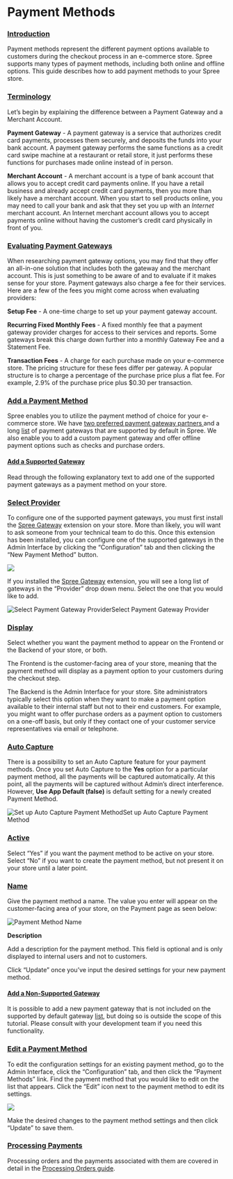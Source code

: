 # Payment Methods

### [Introduction](payment-methods.md#introduction) <a href="#introduction" id="introduction"></a>

Payment methods represent the different payment options available to customers during the checkout process in an e-commerce store. Spree supports many types of payment methods, including both online and offline options. This guide describes how to add payment methods to your Spree store.

### [Terminology](payment-methods.md#terminology) <a href="#terminology" id="terminology"></a>

Let’s begin by explaining the difference between a Payment Gateway and a Merchant Account.

**Payment Gateway** - A payment gateway is a service that authorizes credit card payments, processes them securely, and deposits the funds into your bank account. A payment gateway performs the same functions as a credit card swipe machine at a restaurant or retail store, it just performs these functions for purchases made online instead of in person.

**Merchant Account** - A merchant account is a type of bank account that allows you to accept credit card payments online. If you have a retail business and already accept credit card payments, then you more than likely have a merchant account. When you start to sell products online, you may need to call your bank and ask that they set you up with an _Internet_ merchant account. An Internet merchant account allows you to accept payments online without having the customer’s credit card physically in front of you.

### [Evaluating Payment Gateways](payment-methods.md#evaluating-payment-gateways) <a href="#evaluating-payment-gateways" id="evaluating-payment-gateways"></a>

When researching payment gateway options, you may find that they offer an all-in-one solution that includes both the gateway and the merchant account. This is just something to be aware of and to evaluate if it makes sense for your store. Payment gateways also charge a fee for their services. Here are a few of the fees you might come across when evaluating providers:

**Setup Fee** - A one-time charge to set up your payment gateway account.

**Recurring Fixed Monthly Fees** - A fixed monthly fee that a payment gateway provider charges for access to their services and reports. Some gateways break this charge down further into a monthly Gateway Fee and a Statement Fee.

**Transaction Fees** - A charge for each purchase made on your e-commerce store. The pricing structure for these fees differ per gateway. A popular structure is to charge a percentage of the purchase price plus a flat fee. For example, 2.9% of the purchase price plus $0.30 per transaction.

### [Add a Payment Method](payment-methods.md#add-a-payment-method) <a href="#add-a-payment-method" id="add-a-payment-method"></a>

Spree enables you to utilize the payment method of choice for your e-commerce store. We have [two preferred payment gateway partners ](https://developer/internals/payments#supported-gateways)and a long [list](https://github.com/Shopify/active\_merchant#supported-direct-payment-gateways) of payment gateways that are supported by default in Spree. We also enable you to add a custom payment gateway and offer offline payment options such as checks and purchase orders.

#### [Add a Supported Gateway](payment-methods.md#add-a-supported-gateway) <a href="#add-a-supported-gateway" id="add-a-supported-gateway"></a>

Read through the following explanatory text to add one of the supported payment gateways as a payment method on your store.

### [Select Provider](payment-methods.md#select-provider)

To configure one of the supported payment gateways, you must first install the [Spree Gateway](https://github.com/spree/spree\_gateway) extension on your store. More than likely, you will want to ask someone from your technical team to do this. Once this extension has been installed, you can configure one of the supported gateways in the Admin Interface by clicking the “Configuration” tab and then clicking the “New Payment Method” button.



![](/images//zrzut-ekranu-2021-08-19-161951.jpg)

If you installed the [Spree Gateway](https://github.com/spree/spree\_gateway) extension, you will see a long list of gateways in the “Provider” drop down menu. Select the one that you would like to add.

![Select Payment Gateway Provider](https://guides.spreecommerce.org/static/045c4baf8159b90b914f4691ebd6635b/7bb69/add\_payment\_provider.jpg)Select Payment Gateway Provider

### ****[**Display**](payment-methods.md#display)****

Select whether you want the payment method to appear on the Frontend or the Backend of your store, or both.

The Frontend is the customer-facing area of your store, meaning that the payment method will display as a payment option to your customers during the checkout step.

The Backend is the Admin Interface for your store. Site administrators typically select this option when they want to make a payment option available to their internal staff but not to their end customers. For example, you might want to offer purchase orders as a payment option to customers on a one-off basis, but only if they contact one of your customer service representatives via email or telephone.

### ****[**Auto Capture**](payment-methods.md#auto-capture)****

There is a possibility to set an Auto Capture feature for your payment methods. Once you set Auto Capture to the **Yes** option for a particular payment method, all the payments will be captured automatically. At this point, all the payments will be captured without Admin’s direct interference. However, **Use App Default (false)** is default setting for a newly created Payment Method.

![Set up Auto Capture Payment Method](https://guides.spreecommerce.org/static/235e059f7070d5298ee9fc5102971aa7/481d1/auto\_capture\_payment\_method.jpg)Set up Auto Capture Payment Method

### ****[**Active**](payment-methods.md#active)****

Select “Yes” if you want the payment method to be active on your store. Select “No” if you want to create the payment method, but not present it on your store until a later point.

### ****[**Name**](payment-methods.md#name)****

Give the payment method a name. The value you enter will appear on the customer-facing area of your store, on the Payment page as seen below:

![Payment Method Name](https://guides.spreecommerce.org/static/931cf67b74f7ebe34ed803e912c59e32/03ffe/payment\_method\_name.jpg)

**Description**

Add a description for the payment method. This field is optional and is only displayed to internal users and not to customers.

Click “Update” once you’ve input the desired settings for your new payment method.

#### [Add a Non-Supported Gateway](payment-methods.md#add-a-non-supported-gateway) <a href="#add-a-non-supported-gateway" id="add-a-non-supported-gateway"></a>

It is possible to add a new payment gateway that is not included on the supported by default gateway [list](https://github.com/Shopify/active\_merchant#supported-direct-payment-gateways), but doing so is outside the scope of this tutorial. Please consult with your development team if you need this functionality.

### [Edit a Payment Method](payment-methods.md#edit-a-payment-method) <a href="#edit-a-payment-method" id="edit-a-payment-method"></a>

To edit the configuration settings for an existing payment method, go to the Admin Interface, click the “Configuration” tab, and then click the “Payment Methods” link. Find the payment method that you would like to edit on the list that appears. Click the “Edit” icon next to the payment method to edit its settings.

![](/images//zrzut-ekranu-2021-08-19-162218.jpg)

Make the desired changes to the payment method settings and then click “Update” to save them.

### [Processing Payments](payment-methods.md#processing-payments) <a href="#processing-payments" id="processing-payments"></a>

Processing orders and the payments associated with them are covered in detail in the [Processing Orders guide](../orders/processing-orders.md).
